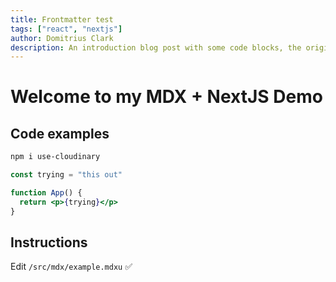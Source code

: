 ```yaml
---
title: Frontmatter test
tags: ["react", "nextjs"]
author: Domitrius Clark
description: An introduction blog post with some code blocks, the original
---
```


# Welcome to my MDX + NextJS Demo

## Code examples

```bash
npm i use-cloudinary
```

```jsx
const trying = "this out"

function App() {
  return <p>{trying}</p>
}
```

## Instructions

Edit `/src/mdx/example.mdxu` ✅
